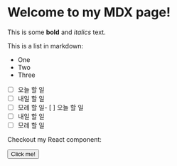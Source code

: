
# Welcome to my MDX page!

This is some **bold** and _italics_ text.

This is a list in markdown:

- One
- Two
- Three
- [ ] 오늘 할 일
- [ ] 내일 할 일
- [ ] 모레 할 일- [ ] 오늘 할 일
- [ ] 내일 할 일
- [ ] 모레 할 일

Checkout my React component:

<Button>Click me!</Button>
